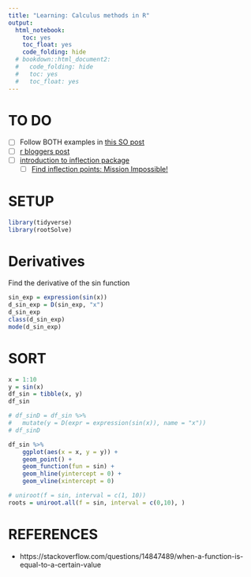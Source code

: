 ```yaml
---
title: "Learning: Calculus methods in R"
output:
  html_notebook:
    toc: yes
    toc_float: yes
    code_folding: hide
  # bookdown::html_document2:
  #   code_folding: hide
  #   toc: yes
  #   toc_float: yes
---
```


# TO DO

- [ ] Follow BOTH examples in [this SO post](https://stackoverflow.com/questions/14847489/when-a-function-is-equal-to-a-certain-value)
- [ ] [r bloggers post](https://www.r-bloggers.com/2015/10/finding-multiple-roots-of-univariate-functions-in-r/)
- [ ] [introduction to inflection package](https://cran.r-project.org/web/packages/inflection/vignettes/inflection.html)
	- [ ] [Find inflection points: Mission Impossible!](https://cran.r-project.org/web/packages/inflection/vignettes/inflectionMissionImpossible.html)

# SETUP

```r
library(tidyverse)
library(rootSolve)
```

# Derivatives

Find the derivative of the sin function

```r
sin_exp = expression(sin(x))
d_sin_exp = D(sin_exp, "x")
d_sin_exp
class(d_sin_exp)
mode(d_sin_exp)
```

# SORT

```r
x = 1:10
y = sin(x)
df_sin = tibble(x, y)
df_sin

# df_sinD = df_sin %>%
# 	mutate(y = D(expr = expression(sin(x)), name = "x"))
# df_sinD
```

```r
df_sin %>%
	ggplot(aes(x = x, y = y)) + 
	geom_point() +
	geom_function(fun = sin) +
	geom_hline(yintercept = 0) +
	geom_vline(xintercept = 0)
```

```r
# uniroot(f = sin, interval = c(1, 10))
roots = uniroot.all(f = sin, interval = c(0,10), )

```

# REFERENCES

- https://stackoverflow.com/questions/14847489/when-a-function-is-equal-to-a-certain-value
